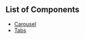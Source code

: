 
<Meta title="Home" />

## List of Components

- [Carousel](/docs/components-carousel--docs)
- [Tabs](/docs/components-tabs--docs)
